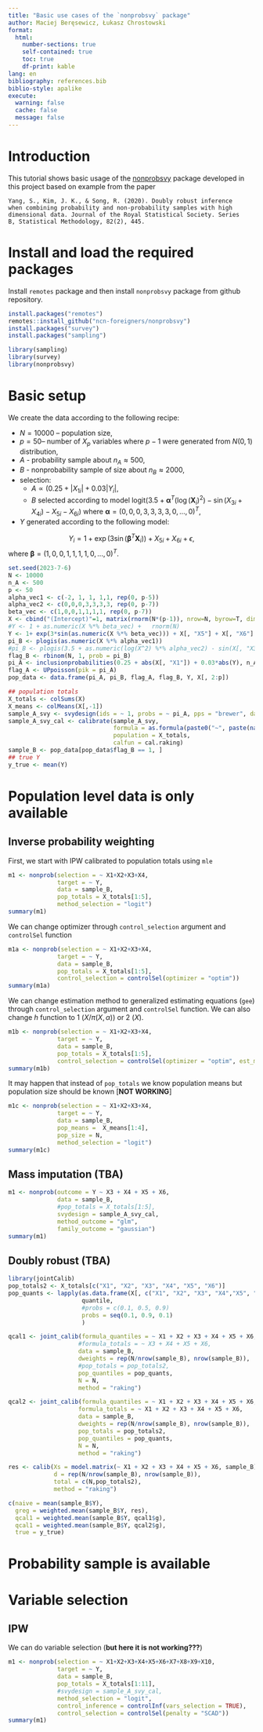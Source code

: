 ```yaml
---
title: "Basic use cases of the `nonprobsvy` package"
author: Maciej Beręsewicz, Łukasz Chrostowski
format: 
  html:
    number-sections: true
    self-contained: true
    toc: true
    df-print: kable
lang: en
bibliography: references.bib
biblio-style: apalike
execute: 
  warning: false
  cache: false
  message: false
---
```


# Introduction

This tutorial shows basic usage of the
[nonprobsvy](https://github.com/ncn-foreigners/nonprobsvy) package
developed in this project based on example from the paper 

```
Yang, S., Kim, J. K., & Song, R. (2020). Doubly robust inference 
when combining probability and non-probability samples with high
dimensional data. Journal of the Royal Statistical Society. Series
B, Statistical Methodology, 82(2), 445.
```
    
# Install and load the required packages

Install `remotes` package and then install `nonprobsvy` package from
github repository.

```r
install.packages("remotes")
remotes::install_github("ncn-foreigners/nonprobsvy")
install.packages("survey")
install.packages("sampling")
```

```r
library(sampling)
library(survey)
library(nonprobsvy)
```


# Basic setup

We create the data according to the following recipe:

+ $N=10000$  -- population size,
+ $p=50$-- number of $X_p$ variables where $p-1$ were generated from $N(0,1)$ distribution,
+ $A$ - probability sample about $n_A \approx 500$,
+ $B$ - nonprobability sample of size about $n_B \approx 2000$,
+ selection:
  + $A \propto (0.25 + |X_{1i}| + 0.03|Y_i|$,
  + $B$ selected according to model $\text{logit}(3.5 + \mathbf{\alpha}^T(\log(\mathbf{X}_i)^2) - \sin(X_{3i} + X_{4i}) - X_{5i} - X_{6i})$ where $\mathbf{\alpha}=(0,0,0,3,3,3,3,0,...,0)^T$,
+ $Y$ generated according to the following model: 

$$
Y_i = 1 + \exp(3\sin(\mathbf{\beta}^T\mathbf{X}_i)) + X_{5i} + X_{6i} + \epsilon,
$$
where $\mathbf{\beta}=(1,0,0,1,1,1,1,0,...,0)^T$.

```r
set.seed(2023-7-6)
N <- 10000
n_A <- 500
p <- 50
alpha_vec1 <- c(-2, 1, 1, 1,1, rep(0, p-5))
alpha_vec2 <- c(0,0,0,3,3,3,3, rep(0, p-7))
beta_vec <- c(1,0,0,1,1,1,1, rep(0, p-7))
X <- cbind("(Intercept)"=1, matrix(rnorm(N*(p-1)), nrow=N, byrow=T, dimnames = list(NULL, paste0("X",1:(p-1)))))
#Y <- 1 + as.numeric(X %*% beta_vec) +   rnorm(N)
Y <- 1+ exp(3*sin(as.numeric(X %*% beta_vec))) + X[, "X5"] + X[, "X6"] + rnorm(N)
pi_B <- plogis(as.numeric(X %*% alpha_vec1))
#pi_B <- plogis(3.5 + as.numeric(log(X^2) %*% alpha_vec2) - sin(X[, "X3"] + X[, "X4"]) - X[,"X5"] + X[, "X6"])
flag_B <- rbinom(N, 1, prob = pi_B)
pi_A <- inclusionprobabilities(0.25 + abs(X[, "X1"]) + 0.03*abs(Y), n_A)
flag_A <- UPpoisson(pik = pi_A)
pop_data <- data.frame(pi_A, pi_B, flag_A, flag_B, Y, X[, 2:p])

## population totals
X_totals <- colSums(X)
X_means <- colMeans(X[,-1])
sample_A_svy <- svydesign(ids = ~ 1, probs = ~ pi_A, pps = "brewer", data = pop_data[pop_data$flag_A == 1, ])
sample_A_svy_cal <- calibrate(sample_A_svy, 
                              formula = as.formula(paste0("~", paste(names(X_totals)[2:p], collapse = "+"))),
                              population = X_totals, 
                              calfun = cal.raking)
sample_B <- pop_data[pop_data$flag_B == 1, ]
## true Y
y_true <- mean(Y)
```

# Population level data is only available

## Inverse probability weighting

First, we start with IPW calibrated to population totals using `mle`

```r
m1 <- nonprob(selection = ~ X1+X2+X3+X4,
              target = ~ Y,
              data = sample_B,
              pop_totals = X_totals[1:5],
              method_selection = "logit")
summary(m1)
```
We can change optimizer through `control_selection` argument and `controlSel` function

```r
m1a <- nonprob(selection = ~ X1+X2+X3+X4,
              target = ~ Y,
              data = sample_B,
              pop_totals = X_totals[1:5], 
              control_selection = controlSel(optimizer = "optim"))
summary(m1a)
```

We can change estimation method to generalized estimating equations (`gee`) through `control_selection` argument and `controlSel` function. We can also change $h$ function to 1 ($X/\pi(X,\alpha)$) or 2 ($X$).

```r
m1b <- nonprob(selection = ~ X1+X2+X3+X4,
              target = ~ Y,
              data = sample_B,
              pop_totals = X_totals[1:5], 
              control_selection = controlSel(optimizer = "optim", est_method_sel = "gee", h=2)) ## for h=1 - NaNs
summary(m1b)
```
It may happen that instead of `pop_totals` we know population means but population size should be known [**NOT WORKING**]

```r
m1c <- nonprob(selection = ~ X1+X2+X3+X4,
              target = ~ Y,
              data = sample_B,
              pop_means =  X_means[1:4],
              pop_size = N,
              method_selection = "logit")
summary(m1c)
```


## Mass imputation (TBA)

```r
m1 <- nonprob(outcome = Y ~ X3 + X4 + X5 + X6,
              data = sample_B,
              #pop_totals = X_totals[1:5],
              svydesign = sample_A_svy_cal,
              method_outcome = "glm",
              family_outcome = "gaussian")
summary(m1)
```


## Doubly robust (TBA)

```r
library(jointCalib)
pop_totals2 <- X_totals[c("X1", "X2", "X3", "X4", "X5", "X6")]
pop_quants <- lapply(as.data.frame(X[, c("X1", "X2", "X3", "X4","X5", "X6")]), 
                     quantile, 
                     #probs = c(0.1, 0.5, 0.9)
                     probs = seq(0.1, 0.9, 0.1)
                     )

qcal1 <- joint_calib(formula_quantiles = ~ X1 + X2 + X3 + X4 + X5 + X6,
                    #formula_totals = ~ X3 + X4 + X5 + X6,
                    data = sample_B, 
                    dweights = rep(N/nrow(sample_B), nrow(sample_B)),
                    #pop_totals = pop_totals2,
                    pop_quantiles = pop_quants,
                    N = N,
                    method = "raking")

qcal2 <- joint_calib(formula_quantiles = ~ X1 + X2 + X3 + X4 + X5 + X6,
                    formula_totals = ~ X1 + X2 + X3 + X4 + X5 + X6,
                    data = sample_B, 
                    dweights = rep(N/nrow(sample_B), nrow(sample_B)),
                    pop_totals = pop_totals2,
                    pop_quantiles = pop_quants,
                    N = N,
                    method = "raking")

res <- calib(Xs = model.matrix(~ X1 + X2 + X3 + X4 + X5 + X6, sample_B), 
             d = rep(N/nrow(sample_B), nrow(sample_B)), 
             total = c(N,pop_totals2),
             method = "raking")

c(naive = mean(sample_B$Y),
  greg = weighted.mean(sample_B$Y, res),
  qcal1 = weighted.mean(sample_B$Y, qcal1$g),
  qcal1 = weighted.mean(sample_B$Y, qcal2$g),
  true = y_true) 
```


# Probability sample is available


# Variable selection

## IPW

We can do variable selection (**but here it is not working???**)

```r
m1 <- nonprob(selection = ~ X1+X2+X3+X4+X5+X6+X7+X8+X9+X10,
              target = ~ Y,
              data = sample_B,
              pop_totals = X_totals[1:11],
              #svydesign = sample_A_svy_cal,
              method_selection = "logit",
              control_inference = controlInf(vars_selection = TRUE),
              control_selection = controlSel(penalty = "SCAD"))
summary(m1)
```

